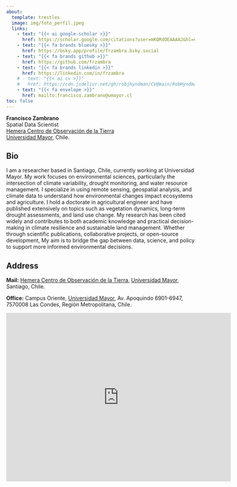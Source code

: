 ```yaml
---
about:
  template: trestles
  image: img/foto_perfil.jpeg
  links:
    - text: "{{< ai google-scholar >}}"
      href: https://scholar.google.com/citations?user=mKQRdOEAAAAJ&hl=es
    - text: "{{< fa brands bluesky >}}"
      href: https://bsky.app/profile/frzambra.bsky.social
    - text: "{{< fa brands github >}}"
      href: https://github.com/frzambra
    - text: "{{< fa brands linkedin >}}"
      href: https://linkedin.com/in/frzambra
    # - text: "{{< ai cv >}}"
    #   href: https://cdn.jsdelivr.net/gh/robjhyndman/CV@main/RobHyndmanCV.pdf
    - text: "{{< fa envelope >}}"
      href: mailto:francisco.zambrano@umayor.cl
toc: false
---
```


<div class="about-link-text">
**Francisco Zambrano**<br>
Spatial Data Scientist<br>
[Hemera Centro de Observación de la Tierra](https://hemera.umayor.cl)<br>
[Universidad Mayor](https://umayor.cl), Chile.
</div>

## Bio

I am a researcher based in Santiago, Chile, currently working at Universidad Mayor. My work focuses on environmental sciences, particularly the intersection of climate variability, drought monitoring, and water resource management. I specialize in using remote sensing, geospatial analysis, and climate data to understand how environmental changes impact ecosystems and agriculture.
I hold a doctorate in agricultural engineer and have published extensively on topics such as vegetation dynamics, long-term drought assessments, and land use change. My research has been cited widely and contributes to both academic knowledge and practical decision-making in climate resilience and sustainable land management.
Whether through scientific publications, collaborative projects, or open-source development, My aim is to bridge the gap between data, science, and policy to support more informed environmental decisions.

## Address

**Mail:** [Hemera Centro de Observación de la Tierra](https://hemera.umayor.cl/), [Universidad Mayor](https://umayor.cl/), Santiago, Chile.

**Office:** Campus Oriente, [Universidad Mayor](https://umayor.cl/), Av. Apoquindo 6901-6947, 7570008 Las Condes, Región Metropolitana, Chile.

<iframe src="https://www.google.com/maps/embed?pb=!1m18!1m12!1m3!1d5737.456669745213!2d-70.56030748702727!3d-33.40793509522815!2m3!1f0!2f0!3f0!3m2!1i1024!2i768!4f13.1!3m3!1m2!1s0x9662cec241761341%3A0xf601ad71e2d186c4!2sCampus%20Oriente%20Universidad%20Mayor!5e1!3m2!1ses-419!2scl!4v1754057780120!5m2!1ses-419!2scl" width="600" height="450" style="border:0;" allowfullscreen="" loading="lazy" referrerpolicy="no-referrer-when-downgrade"></iframe>